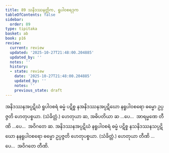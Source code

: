 ```yaml
---
title: 89 သနိဒဿနတ္တိက, ရူပါဝစရဒုက
tableOfContents: false
sidebar:
  order: 89
type: tipitaka
basket: ab
book: p16
review:
  current: review
  updated: '2025-10-27T21:48:00.204885'
  updated_by: ''
  notes: ''
  history:
  - state: review
    date: '2025-10-27T21:48:00.204885'
    updated_by: ''
    notes: ''
    previous_state: draft
---
```



<ReviewStatus review={frontmatter.review} showDetails={true} />

<HypothesisAnnotation frontmatter={frontmatter} />

<DynamicBreadcrumb />

<Division number="140" book="p16" e="ch" v="40" p="286">

<Paragraph number="334" book="p16">
အနိဒဿနအပ္ပဋိဃံ ရူပါဝစရံ ဓမ္မံ ပဋိစ္စ နအနိဒဿနအပ္ပဋိဃော နရူပါဝစရော ဓမ္မော ဥပ္ပဇ္ဇတိ ဟေတုပစ္စယာ. (သံခိတ္တံ.) ဟေတုယာ ဆ, အဓိပတိယာ ဆ …ပေ…  အာရမ္မဏေ တီဏိ …ပေ…  အဝိဂတေ ဆ.
</Paragraph>

<Paragraph number="335" book="p16">
အနိဒဿနအပ္ပဋိဃံ နရူပါဝစရံ ဓမ္မံ ပဋိစ္စ နသနိဒဿနသပ္ပဋိဃော နနရူပါဝစရော ဓမ္မော ဥပ္ပဇ္ဇတိ ဟေတုပစ္စယာ. (သံခိတ္တံ.) ဟေတုယာ တီဏိ …ပေ…  အဝိဂတေ တီဏိ.
</Paragraph>
</Division>